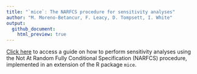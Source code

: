 ```yaml
---
title: "`mice`: The NARFCS procedure for sensitivity analyses"
author: "M. Moreno-Betancur, F. Leacy, D. Tompsett, I. White"
output: 
  github_document:
    html_preview: true
---
```


[Click here](https://raw.githack.com/moreno-betancur/NARFCS/master/Vignette.html) to access a guide on how to perform sensitivity analyses using the Not At Random Fully Conditional Specification (NARFCS) procedure, implemented in an extension of the R package `mice`.

